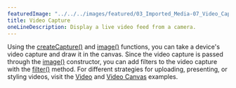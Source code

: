 ---
featuredImage: "../../../images/featured/03_Imported_Media-07_Video_Capture-thumbnail.png"
title: Video Capture
oneLineDescription: Display a live video feed from a camera.
---

Using the 
<a href="https://p5js.org/reference/#/p5/createCapture" target="_blank">createCapture()</a>
and <a href="https://p5js.org/reference/#/p5/image" target="_blank">image()</a> 
functions, you can take a device's video capture and draw it in the canvas. 
Since the video capture is passed through the
<a href="https://p5js.org/reference/#/p5/image" target="_blank">image()</a> 
constructor, you can add filters to the video capture with the 
<a href="https://p5js.org/reference/#/p5/filter" target="_blank">filter()</a> 
method. For different strategies for uploading, presenting, or styling videos, 
visit the
<a href="https://p5js.org/examples/dom-video.html" target="_blank">Video</a> and
<a href="https://p5js.org/examples/dom-video-canvas.html" target="_blank">Video Canvas</a> 
examples.